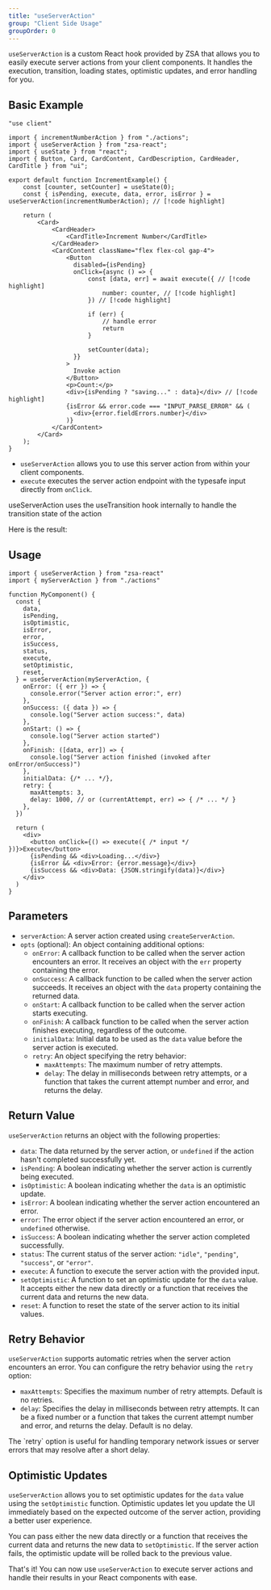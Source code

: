 ```yaml
---
title: "useServerAction"
group: "Client Side Usage"
groupOrder: 0
---
```


`useServerAction` is a custom React hook provided by ZSA that allows you to easily execute server actions from your client components. It handles the execution, transition, loading states, optimistic updates, and error handling for you.

## Basic Example

```tsx title="increment-example.tsx"
"use client"

import { incrementNumberAction } from "./actions";
import { useServerAction } from "zsa-react";
import { useState } from "react";
import { Button, Card, CardContent, CardDescription, CardHeader, CardTitle } from "ui";

export default function IncrementExample() {
    const [counter, setCounter] = useState(0);
    const { isPending, execute, data, error, isError } = useServerAction(incrementNumberAction); // [!code highlight]

    return (
        <Card>
            <CardHeader>
                <CardTitle>Increment Number</CardTitle>
            </CardHeader>
            <CardContent className="flex flex-col gap-4">
                <Button
                  disabled={isPending}
                  onClick={async () => {
                      const [data, err] = await execute({ // [!code highlight]
                          number: counter, // [!code highlight]
                      }) // [!code highlight]

                      if (err) {
                          // handle error
                          return
                      }

                      setCounter(data);
                  }}
                >
                  Invoke action
                </Button>
                <p>Count:</p>
                <div>{isPending ? "saving..." : data}</div> // [!code highlight]
                {isError && error.code === "INPUT_PARSE_ERROR" && (
                  <div>{error.fieldErrors.number}</div>
                )}
            </CardContent>
        </Card>
    );
}
```

- `useServerAction` allows you to use this server action from within your client components.
- `execute` executes the server action endpoint with the typesafe input directly from `onClick`.

<Note>
useServerAction uses the useTransition hook internally to handle the transition state of the action
</Note>

Here is the result:

<ExampleComponent id="increment-example" />

## Usage

```tsx title="callbacks-example.tsx"
import { useServerAction } from "zsa-react"
import { myServerAction } from "./actions"

function MyComponent() {
  const { 
    data,
    isPending,
    isOptimistic,
    isError,
    error,
    isSuccess,
    status,
    execute,
    setOptimistic,
    reset,
  } = useServerAction(myServerAction, {
    onError: ({ err }) => {
      console.error("Server action error:", err)
    },
    onSuccess: ({ data }) => {
      console.log("Server action success:", data)
    },
    onStart: () => {
      console.log("Server action started")
    },
    onFinish: ([data, err]) => {
      console.log("Server action finished (invoked after onError/onSuccess)")
    },
    initialData: {/* ... */},
    retry: {
      maxAttempts: 3,
      delay: 1000, // or (currentAttempt, err) => { /* ... */ }
    },
  })

  return (
    <div>
      <button onClick={() => execute({ /* input */ })}>Execute</button>
      {isPending && <div>Loading...</div>}
      {isError && <div>Error: {error.message}</div>}
      {isSuccess && <div>Data: {JSON.stringify(data)}</div>}
    </div>
  )
}
```

## Parameters

- `serverAction`: A server action created using `createServerAction`.
- `opts` (optional): An object containing additional options:
  - `onError`: A callback function to be called when the server action encounters an error. It receives an object with the `err` property containing the error.
  - `onSuccess`: A callback function to be called when the server action succeeds. It receives an object with the `data` property containing the returned data.
  - `onStart`: A callback function to be called when the server action starts executing.
  - `onFinish`: A callback function to be called when the server action finishes executing, regardless of the outcome.
  - `initialData`: Initial data to be used as the `data` value before the server action is executed.
  - `retry`: An object specifying the retry behavior:
    - `maxAttempts`: The maximum number of retry attempts.
    - `delay`: The delay in milliseconds between retry attempts, or a function that takes the current attempt number and error, and returns the delay.

## Return Value

`useServerAction` returns an object with the following properties:

- `data`: The data returned by the server action, or `undefined` if the action hasn't completed successfully yet.
- `isPending`: A boolean indicating whether the server action is currently being executed.
- `isOptimistic`: A boolean indicating whether the `data` is an optimistic update.
- `isError`: A boolean indicating whether the server action encountered an error.
- `error`: The error object if the server action encountered an error, or `undefined` otherwise.
- `isSuccess`: A boolean indicating whether the server action completed successfully.
- `status`: The current status of the server action: `"idle"`, `"pending"`, `"success"`, or `"error"`.
- `execute`: A function to execute the server action with the provided input.
- `setOptimistic`: A function to set an optimistic update for the `data` value. It accepts either the new data directly or a function that receives the current data and returns the new data.
- `reset`: A function to reset the state of the server action to its initial values.

## Retry Behavior

`useServerAction` supports automatic retries when the server action encounters an error. You can configure the retry behavior using the `retry` option:

- `maxAttempts`: Specifies the maximum number of retry attempts. Default is no retries.
- `delay`: Specifies the delay in milliseconds between retry attempts. It can be a fixed number or a function that takes the current attempt number and error, and returns the delay. Default is no delay.

<Info>
The `retry` option is useful for handling temporary network issues or server errors that may resolve after a short delay.
</Info>

## Optimistic Updates

`useServerAction` allows you to set optimistic updates for the `data` value using the `setOptimistic` function. Optimistic updates let you update the UI immediately based on the expected outcome of the server action, providing a better user experience.

You can pass either the new data directly or a function that receives the current data and returns the new data to `setOptimistic`. If the server action fails, the optimistic update will be rolled back to the previous value.

That's it! You can now use `useServerAction` to execute server actions and handle their results in your React components with ease.

